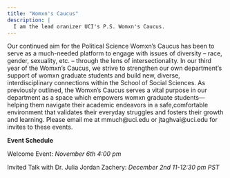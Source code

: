 ```yaml
---
title: "Womxn's Caucus"
description: |
  I am the lead oranizer UCI's P.S. Womxn's Caucus.
---
```


Our continued aim for the Political Science Womxn’s Caucus has been to serve as 
a much-needed platform to engage with issues of diversity – race, gender, 
sexuality, etc. – through the lens of intersectionality. In our third year of 
the Womxn’s Caucus, we strive to strengthen our own department's support 
of womxn graduate students and build new, diverse, 
interdisciplinary connections within the School of Social Sciences. 
As previously outlined, the Womxn’s Caucus serves a vital purpose in our 
department as a space which empowers womxn graduate students—helping them 
navigate their academic endeavors in a safe,comfortable environment that 
validates their everyday struggles and fosters their growth and learning.
Please email me at mmuch@uci.edu or jtaghvai@uci.edu for invites to these events.

**Event Schedule**

Welcome Event: _November 6th 4:00 pm_

Invited Talk with Dr. Julia Jordan Zachery: _December 2nd 11-12:30 pm PST_